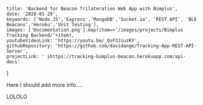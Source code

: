 
    title: 'Backend for Beacon Trilateration Web App with Bimplus',
    date: '2020-01-29',
    keywords: ['Node.JS','Express','MongoDB','Socket.io', 'REST API', 'BLE Beacons','Heroku','Unit Testing'],
    images: ['Documentation.png'].map(item=>'/images/projects/Bimplus Tracking Backend/'+item),
    youtubeVideoLink: 'https://youtu.be/_QsF3JiuzKY',
    githubRepository: 'https://github.com/davidange/Tracking-App-REST-API-Server',
    projectLink: ' ihttps://tracking-bimplus-beacon.herokuapp.com/api-docs'
}



Here I should add more info....

LOLOLO